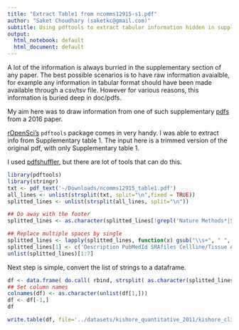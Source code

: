 ```yaml
---
title: "Extract Table1 from ncomms12915-s1.pdf"
author: "Saket Choudhary (saketkc@gmail.com)"
subtitle: Using pdftools to extract tabular information hidden in supplemtary pdfs
output:
  html_notebook: default
  html_document: default
---
```


A lot of the information is always burried in the supplementary section of any paper. The best possible scenarios is to have raw information avaialble, for example any information in tabular format should have been made available through a csv/tsv file. However for various reasons, this information is buried deep in doc/pdfs.

My aim here was to draw information from one of such supplementary [pdfs](http://www.nature.com/articles/ncomms12915#supplementary-information) from a 2016 paper.


[rOpenSci's](https://ropensci.org/) `pdftools` package comes in very handy. I was able to extract info from Supplementary table 1. The input here is a trimmed version of the original pdf, with only Supplementary table 1. 

I used [pdfshuffler](https://sourceforge.net/projects/pdfshuffler/), but there are lot of tools that can do this.

```r
library(pdftools)
library(stringr)
txt <- pdf_text('~/Downloads/ncomms12915_table1.pdf')
all_lines <- unlist(strsplit(txt, split="\n",fixed = TRUE))
splitted_lines <- unlist(strsplit(all_lines, split="\n"))

## Do away with the footer
splitted_lines <- as.character(splitted_lines[!grepl('Nature Methods*|Supplementary*|Page 1', splitted_lines)])

## Replace multiple spaces by single
splitted_lines <- lapply(splitted_lines, function(x) gsub("\\s+", " ", str_trim(x)))
splitted_lines[1] <- c('Description PubMedId SRAfiles Cellline/Tissue Alignedreads Readlength A-siteoffset Readsusedtoproduceprofile')
unlist(splitted_lines)[1:7]
```

Next step is simple, convert the list of strings to a dataframe.

```r
df <- data.frame( do.call( rbind, strsplit( as.character(splitted_lines), ' ' ) ) ) 
## Set column names
colnames(df) <- as.character(unlist(df[1,]))
df <- df[-1,]
df
```

```r
write.table(df, file='../datasets/kishore_quantitative_2011/kishore_clip_targets.csv', row.names = F, sep="\t", quote = F)
```




